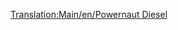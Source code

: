 [[Translation:Main/en/Powernaut Diesel]]{{en/-}}{{Template:Train/Fr
|Nom=Powernaut Diesel
|Image=[[File:en/Powernautdiesel.png]]
|Coût=23 437£ (46 874$)
|Vitesse=152 km/h (95 mph)
|Poids=120 t
|Puissance=2000 cv (1492 kW)
|Entretien=2 056£ (4 756$)
|Conception=1977
|Vie=20 
|Capacité=N/A
|Description=L'autre train diésel du pays des jouets, une étape au-delà du Ploddyphut Diesel.
|Réalité=Fictif
}}